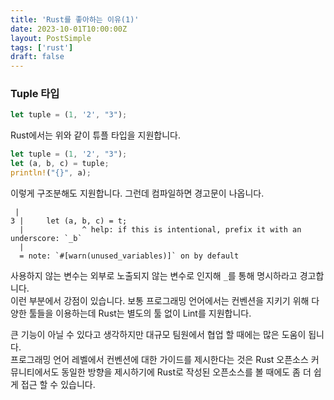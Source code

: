 ```yaml
---
title: 'Rust를 좋아하는 이유(1)'
date: 2023-10-01T10:00:00Z
layout: PostSimple
tags: ['rust']
draft: false
---
```


### Tuple 타입

```rust
let tuple = (1, '2', "3");
```  
Rust에서는 위와 같이 튜플 타입을 지원합니다.  

```rust
let tuple = (1, '2', "3");
let (a, b, c) = tuple;
println!("{}", a);
```  

이렇게 구조분해도 지원합니다. 그런데 컴파일하면 경고문이 나옵니다.  

```
 |
3 |     let (a, b, c) = t;
  |             ^ help: if this is intentional, prefix it with an underscore: `_b`
  |
  = note: `#[warn(unused_variables)]` on by default
```

사용하지 않는 변수는 외부로 노출되지 않는 변수로 인지해 `_`를 통해 명시하라고 경고합니다.  
이런 부분에서 강점이 있습니다. 보통 프로그래밍 언어에서는 컨벤션을 지키기 위해 다양한 툴들을 이용하는데 Rust는 별도의 툴 없이 Lint를 지원합니다.  
  
큰 기능이 아닐 수 있다고 생각하지만 대규모 팀원에서 협업 할 때에는 많은 도움이 됩니다.  
프로그래밍 언어 레벨에서 컨벤션에 대한 가이드를 제시한다는 것은 Rust 오픈소스 커뮤니티에서도 동일한 방향을 제시하기에 Rust로 작성된 오픈소스를 볼 때에도
좀 더 쉽게 접근 할 수 있습니다.